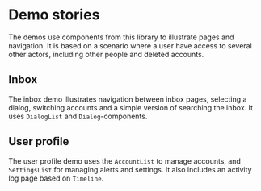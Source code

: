 
<Meta title="Demo" />

# Demo stories

The demos use components from this library to illustrate pages and navigation. It is based on a scenario where a user have access to several other actors, including other people and deleted accounts.

## Inbox

The inbox demo illustrates navigation between inbox pages, selecting a dialog, switching accounts and a simple version of searching the inbox. It uses `DialogList` and `Dialog`-components.

## User profile

The user profile demo uses the `AccountList` to manage accounts, and `SettingsList` for managing alerts and settings. It also includes an activity log page based on `Timeline`.
